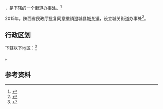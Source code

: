 {{中国乡级行政区|61/05/25/100/000}}

'''{{PAGENAMEBASE}}'''，是{{PRC admin/fullname|61/05/25/100/000|3}}下辖的一个[[街道办事处|街道办事处]]。<ref>{{PRC admin/ref sgc|{{PRC admin/parent|61/05/25/100/000}}}}</ref>

2015年，陕西省民政厅批复同意撤销澄城县[[城关镇_(澄城县)|城关镇]]，设立城关街道办事处<ref>{{Cite web |url=http://news.xinhuanet.com/local/2015-06/28/c_127959075.htm |title=陕西省民政厅关于陕西省乡镇行政区划调整的公告 |accessdate=2017-09-13 |archive-date=2017-09-13 |archive-url=https://web.archive.org/web/20170913183916/http://news.xinhuanet.com/local/2015-06/28/c_127959075.htm |dead-url=no }}</ref>。

== 行政区划 ==

{{PAGENAMEBASE}}下辖以下地区：<ref>{{PRC admin/ref sgc|61/05/25/100/000}}</ref>

{{PRC admin/children|61/05/25/100/000}}。

== 参考资料 ==

{{reflist}}

{{行政区划小作品}}
{{PRC admin/navcat|61/05/25/100/000}}